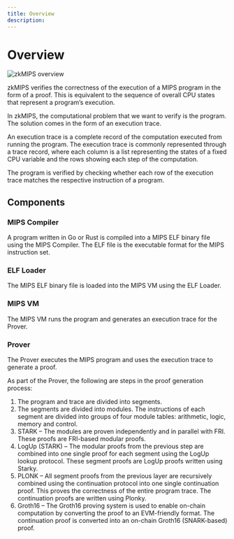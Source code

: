 ```yaml
---
title: Overview
description:
---
```



# Overview

<Image
  src="/assets/zkmips_overview.png"
  alt="zkMIPS overview"
  width={1000}
  height={1000}
/>

zkMIPS verifies the correctness of the execution of a MIPS program in the form of a proof. This is equivalent to the sequence of overall CPU states that represent a program’s execution.

In zkMIPS, the computational problem that we want to verify is the program. The solution comes in the form of an execution trace.

An execution trace is a complete record of the computation executed from running the program. The execution trace is commonly represented through a trace record, where each column is a list representing the states of a fixed CPU variable and the rows showing each step of the computation.

The program is verified by checking whether each row of the execution trace matches the respective instruction of a program.

## Components

### MIPS Compiler
A program written in Go or Rust is compiled into a MIPS ELF binary file using the MIPS Compiler. The ELF file is the executable format for the MIPS instruction set.

### ELF Loader
The MIPS ELF binary file is loaded into the MIPS VM using the ELF Loader.

### MIPS VM
The MIPS VM runs the program and generates an execution trace for the Prover.

### Prover
The Prover executes the MIPS program and uses the execution trace to generate a proof.

As part of the Prover, the following are steps in the proof generation process:

1. The program and trace are divided into segments.
2. The segments are divided into modules. The instructions of each segment are divided into groups of four module tables: arithmetic, logic, memory and control.
3. STARK – The modules are proven independently and in parallel with FRI. These proofs are FRI-based modular proofs.
4. LogUp (STARK) – The modular proofs from the previous step are combined into one single proof for each segment using the LogUp lookup protocol. These segment proofs are LogUp proofs written using Starky.
5. PLONK – All segment proofs from the previous layer are recursively combined using the continuation protocol into one single continuation proof. This proves the correctness of the entire program trace. The continuation proofs are written using Plonky.
6. Groth16 – The Groth16 proving system is used to enable on-chain computation by converting the proof to an EVM-friendly format. The continuation proof is converted into an on-chain Groth16 (SNARK-based) proof.
